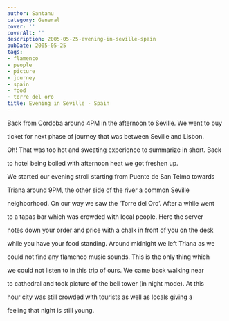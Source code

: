 ```yaml
---
author: Santanu
category: General
cover: ''
coverAlt: ''
description: 2005-05-25-evening-in-seville-spain
pubDate: 2005-05-25
tags:
- flamenco
- people
- picture
- journey
- spain
- food
- torre del oro
title: Evening in Seville - Spain
---
```


Back from Cordoba around 4PM in the afternoon to Seville. We went to buy

ticket for next phase of journey that was between Seville and Lisbon.

Oh! That was too hot and sweating experience to summarize in short. Back

to hotel being boiled with afternoon heat we got freshen up.



We started our evening stroll starting from Puente de San Telmo towards

Triana around 9PM, the other side of the river a common Seville

neighborhood. On our way we saw the ‘Torre del Oro’. After a while went

to a tapas bar which was crowded with local people. Here the server

notes down your order and price with a chalk in front of you on the desk

while you have your food standing. Around midnight we left Triana as we

could not find any flamenco music sounds. This is the only thing which

we could not listen to in this trip of ours. We came back walking near

to cathedral and took picture of the bell tower (in night mode). At this

hour city was still crowded with tourists as well as locals giving a

feeling that night is still young.